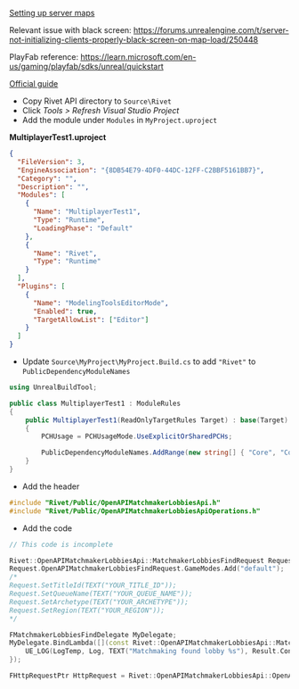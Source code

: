 [Setting up server maps](https://www.youtube.com/watch?v=lIMrUF8mMpU)

Relevant issue with black screen: https://forums.unrealengine.com/t/server-not-initializing-clients-properly-black-screen-on-map-load/250448

PlayFab reference: https://learn.microsoft.com/en-us/gaming/playfab/sdks/unreal/quickstart

[Official guide](https://docs.unrealengine.com/4.27/en-US/ProgrammingAndScripting/ProgrammingWithCPP/ModuleQuickStart/)

- Copy Rivet API directory to `Source\Rivet`
- Click _Tools > Refresh Visual Studio Project_
- Add the module under `Modules` in `MyProject.uproject`

**MultiplayerTest1.uproject**

```json
{
  "FileVersion": 3,
  "EngineAssociation": "{8DB54E79-4DF0-44DC-12FF-C2BBF5161BB7}",
  "Category": "",
  "Description": "",
  "Modules": [
    {
      "Name": "MultiplayerTest1",
      "Type": "Runtime",
      "LoadingPhase": "Default"
    },
    {
      "Name": "Rivet",
      "Type": "Runtime"
    }
  ],
  "Plugins": [
    {
      "Name": "ModelingToolsEditorMode",
      "Enabled": true,
      "TargetAllowList": ["Editor"]
    }
  ]
}
```

- Update `Source\MyProject\MyProject.Build.cs` to add `"Rivet"` to `PublicDependencyModuleNames`

```csharp
using UnrealBuildTool;

public class MultiplayerTest1 : ModuleRules
{
	public MultiplayerTest1(ReadOnlyTargetRules Target) : base(Target)
	{
		PCHUsage = PCHUsageMode.UseExplicitOrSharedPCHs;

		PublicDependencyModuleNames.AddRange(new string[] { "Core", "CoreUObject", "Engine", "InputCore", "HeadMountedDisplay", "EnhancedInput", "Rivet" });
	}
}
```

- Add the header

```cpp
#include "Rivet/Public/OpenAPIMatchmakerLobbiesApi.h"
#include "Rivet/Public/OpenAPIMatchmakerLobbiesApiOperations.h"
```

- Add the code

```cpp
// This code is incomplete

Rivet::OpenAPIMatchmakerLobbiesApi::MatchmakerLobbiesFindRequest Request;
Request.OpenAPIMatchmakerLobbiesFindRequest.GameModes.Add("default");
/*
Request.SetTitleId(TEXT("YOUR_TITLE_ID"));
Request.SetQueueName(TEXT("YOUR_QUEUE_NAME"));
Request.SetArchetype(TEXT("YOUR_ARCHETYPE"));
Request.SetRegion(TEXT("YOUR_REGION"));
*/

FMatchmakerLobbiesFindDelegate MyDelegate;
MyDelegate.BindLambda([](const Rivet::OpenAPIMatchmakerLobbiesApi::MatchmakerLobbiesFindResponse& Response) {
    UE_LOG(LogTemp, Log, TEXT("Matchmaking found lobby %s"), Result.Content.Lobby.LobbyId);
});

FHttpRequestPtr HttpRequest = Rivet::OpenAPIMatchmakerLobbiesApi::OpenAPIMatchmakerLobbiesApi().MatchmakerLobbiesFind(Request, MyDelegate);
```